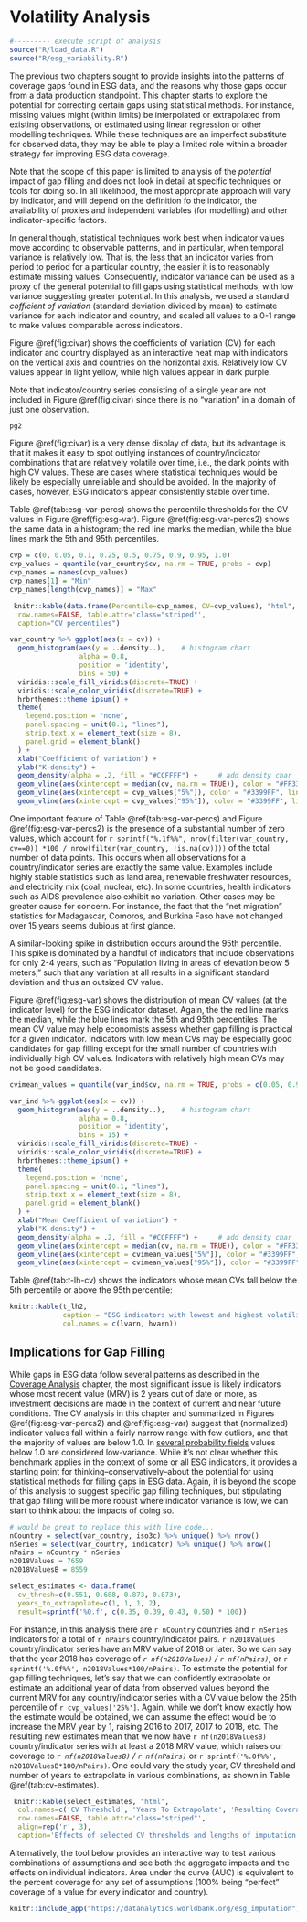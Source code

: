 # Volatility Analysis {#volatility}

```r
#--------- execute script of analysis
source("R/load_data.R")
source("R/esg_variability.R")
```

The previous two chapters sought to provide insights into the patterns of coverage gaps found in
ESG data, and the reasons why those gaps occur from a data production standpoint. This chapter
starts to explore the potential for correcting certain gaps using statistical methods. For instance,
missing values might (within limits) be interpolated or extrapolated from existing observations,
or estimated using linear regression or other modelling techniques. While these techniques are
an imperfect substitute for observed data, they may be able to play a limited role within a broader strategy for improving ESG data coverage.

Note that the scope of this paper is limited to analysis of the *potential* impact of gap filling
and does not look in detail at specific techniques or tools for doing so. In all likelihood, the most appropriate approach will vary by indicator, and will depend on the definition fo the indicator,
the availability of proxies and independent variables (for modelling) and other indicator-specific factors. 

In general though, statistical techniques work best when indicator values move according to observable
patterns, and in particular, when temporal variance is relatively low. That is, the less that an indicator
varies from period to period for a particular country, the easier it is to reasonably estimate missing values.
Consequently, indicator variance can be used as a proxy of the general potential to fill gaps using
statistical methods, with low variance suggesting greater potential. In this analysis, we used a
standard *cofficient of variation* (standard deviation divided by mean) to estimate variance for each
indicator and country, and scaled all values to a 0-1 range to make values comparable across indicators.

Figure \@ref(fig:civar) shows the coefficients of variation (CV) for each indicator and country displayed
as an interactive heat map with indicators on the vertical axis and countries on the horizontal axis.
Relatively low CV values appear in light yellow, while high values appear in dark purple.

Note that indicator/country series consisting of a single year are not included in Figure \@ref(fig:civar)
since there is no "variation" in a domain of just one observation.

```r
pg2
```



Figure \@ref(fig:civar) is a very dense display of data, but its advantage is that it makes it easy
to spot outlying instances of country/indicator combinations that are relatively volatile over time,
i.e., the dark points with high CV values. These are cases where statistical techniques would be likely be
especially unreliable and should be avoided. In the majority of cases, however, ESG indicators appear consistently stable over time.

Table \@ref(tab:esg-var-percs) shows the percentile thresholds for the CV values in Figure \@ref(fig:esg-var). Figure \@ref(fig:esg-var-percs2) shows the same data in a histogram; the red
line marks the median, while the blue lines mark the 5th and 95th percentiles.

```r

cvp = c(0, 0.05, 0.1, 0.25, 0.5, 0.75, 0.9, 0.95, 1.0)
cvp_values = quantile(var_country$cv, na.rm = TRUE, probs = cvp)
cvp_names = names(cvp_values)
cvp_names[1] = "Min"
cvp_names[length(cvp_names)] = "Max"

 knitr::kable(data.frame(Percentile=cvp_names, CV=cvp_values), "html",
  row.names=FALSE, table.attr='class="striped"',
  caption="CV percentiles")
```

```r

var_country %>% ggplot(aes(x = cv)) +
  geom_histogram(aes(y = ..density..),    # histogram chart
                 alpha = 0.8,
                 position = 'identity',
                 bins = 50) +
  viridis::scale_fill_viridis(discrete=TRUE) +
  viridis::scale_color_viridis(discrete=TRUE) +
  hrbrthemes::theme_ipsum() +
  theme(
    legend.position = "none",
    panel.spacing = unit(0.1, "lines"),
    strip.text.x = element_text(size = 8),
    panel.grid = element_blank()
  ) +
  xlab("Coefficient of variation") +
  ylab("K-density") +
  geom_density(alpha = .2, fill = "#CCFFFF") +     # add density char
  geom_vline(aes(xintercept = median(cv, na.rm = TRUE)), color = "#FF3333", linetype = "dashed", size = 1) +
  geom_vline(aes(xintercept = cvp_values["5%"]), color = "#3399FF", linetype = "dashed", size = 1) +
  geom_vline(aes(xintercept = cvp_values["95%"]), color = "#3399FF", linetype = "dashed", size = 1)

```

One important feature of Table \@ref(tab:esg-var-percs) and Figure \@ref(fig:esg-var-percs2) is the presence of a substantial number
of zero values, which account for
`r sprintf("%.1f%%", nrow(filter(var_country, cv==0)) *100 / nrow(filter(var_country, !is.na(cv))))`
of the total number of data points. This occurs when all observations for a country/indicator series are exactly the same
value. Examples include highly stable statistics such as land area, renewable freshwater resources, and electricity mix (coal, nuclear, etc). In some countries, health indicators such as AIDS prevalence also exhibit no variation. Other cases
may be greater cause for concern. For instance, the fact that the "net migration" statistics for Madagascar, Comoros, and Burkina Faso have not changed over 15 years seems dubious at first glance.


A similar-looking spike in distribution occurs around the 95th percentile. This spike is dominated by a handful
of indicators that include observations for only 2-4 years, such as "Population living in areas of elevation below
5 meters," such that any variation at all results in a significant standard deviation and thus an outsized CV value.

Figure \@ref(fig:esg-var) shows the distribution of mean CV values (at the indicator level)
for the ESG indicator dataset. Again, the the red
line marks the median, while the blue lines mark the 5th and 95th percentiles.
The mean CV value may help economists assess whether gap filling is practical for a given indicator.
Indicators with low mean CVs may be especially good candidates for gap filling except for the small number of countries with
individually high CV values. Indicators with relatively high mean CVs may not be good candidates.

```r

cvimean_values = quantile(var_ind$cv, na.rm = TRUE, probs = c(0.05, 0.95))

var_ind %>% ggplot(aes(x = cv)) +
  geom_histogram(aes(y = ..density..),    # histogram chart
                 alpha = 0.8,
                 position = 'identity',
                 bins = 15) +
  viridis::scale_fill_viridis(discrete=TRUE) +
  viridis::scale_color_viridis(discrete=TRUE) +
  hrbrthemes::theme_ipsum() +
  theme(
    legend.position = "none",
    panel.spacing = unit(0.1, "lines"),
    strip.text.x = element_text(size = 8),
    panel.grid = element_blank()
  ) +
  xlab("Mean Coefficient of variation") +
  ylab("K-density") +
  geom_density(alpha = .2, fill = "#CCFFFF") +     # add density char
  geom_vline(aes(xintercept = median(cv, na.rm = TRUE)), color = "#FF3333", linetype = "dashed", size = 1) +
  geom_vline(aes(xintercept = cvimean_values["5%"]), color = "#3399FF", linetype = "dashed", size = 1) +
  geom_vline(aes(xintercept = cvimean_values["95%"]), color = "#3399FF", linetype = "dashed", size = 1)

```

Table \@ref(tab:t-lh-cv) shows the indicators whose mean CVs fall below the 5th percentile or above the 95th percentile:

```r

knitr::kable(t_lh2, 
             caption = "ESG indicators with lowest and highest volatility", 
             col.names = c(lvarn, hvarn))

```

## Implications for Gap Filling ##

While gaps in ESG data follow several patterns as described in the [Coverage Analysis](#coverage) chapter, the most
significant issue is likely indicators whose most recent value (MRV) is 2 years out of date or more, as investment
decisions are made in the context of current and near future conditions. The CV analysis in this chapter and summarized
in Figures \@ref(fig:esg-var-percs2) and \@ref(fig:esg-var) suggest that (normalized) indicator values fall within a fairly narrow range with few outliers, and that the majority of values are below 1.0.
In [several probability fields](https://en.wikipedia.org/wiki/Coefficient_of_variation#Applications)
values below 1.0 are considered low-variance. While it's not clear whether this benchmark applies in the context of some
or all ESG indicators, it provides a starting point for thinking--conservatively--about the potential for using
statistical methods for filling gaps in ESG data. Again, it is beyond the scope of this analysis to suggest
specific gap filling techniques, but stipulating that gap filling will be more robust where indicator variance is low, we can start to think about the impacts of doing so.

```r
# would be great to replace this with live code...
nCountry = select(var_country, iso3c) %>% unique() %>% nrow()
nSeries = select(var_country, indicator) %>% unique() %>% nrow()
nPairs = nCountry * nSeries
n2018Values = 7659
n2018ValuesB = 8559

select_estimates <- data.frame(
  cv_thresh=c(0.551, 0.688, 0.873, 0.873),
  years_to_extrapolate=c(1, 1, 1, 2),
  result=sprintf('%0.f', c(0.35, 0.39, 0.43, 0.50) * 100))

```

For instance, in this analysis there are `r nCountry` countries and `r nSeries` indicators for a total of
`r nPairs` country/indicator pairs. `r n2018Values` country/indicator series have an MRV value of 2018 or later.
So we can say that the year 2018 has coverage of *`r nf(n2018Values)` / `r nf(nPairs)`,* or
`r sprintf('%.0f%%', n2018Values*100/nPairs)`. To
estimate the potential for gap filling techniques, let's say that we can confidently extrapolate
or estimate an additional year of data from observed values beyond the current MRV for any country/indicator series with
a CV value below the 25th percentile of `r cvp_values['25%']`. Again, while we don't know exactly how the estimate
would be obtained,  we can assume the effect would be to increase the MRV year by 1, raising 
2016 to 2017, 2017 to 2018, etc. The resulting new estimates mean that we now have `r nf(n2018ValuesB)` country/indicator series with at least a 2018 MRV value, which raises our coverage to
*`r nf(n2018ValuesB)` / `r nf(nPairs)`* or
`r sprintf('%.0f%%', n2018ValuesB*100/nPairs)`. One could vary the study year, CV threshold and number of years
to extrapolate in various combinations, as shown in Table \@ref(tab:cv-estimates).

```r

 knitr::kable(select_estimates, "html",
  col.names=c('CV Threshold', 'Years To Extrapolate', 'Resulting Coverage (%)'),
  row.names=FALSE, table.attr='class="striped"',
  align=rep('r', 3),
  caption='Effects of selected CV thresholds and lengths of imputation on coverage in 2018')
```

Alternatively, the tool below provides an interactive way to test
various combinations of assumptions and see both the aggregate impacts and the effects on
individual indicators. Area under the curve (AUC) is equivalent to the percent coverage for any
set of assumptions (100% being "perfect" coverage of a value for every indicator and country). 



```r
knitr::include_app("https://datanalytics.worldbank.org/esg_imputation", height = "800px")
```


